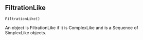 ## FiltrationLike { #FiltrationLike }

`FiltrationLike()`

An object is FiltrationLike if it is ComplexLike and is a Sequence of SimplexLike objects.